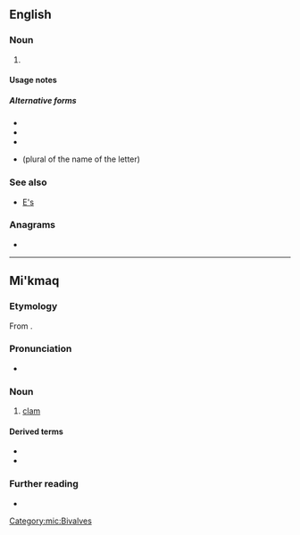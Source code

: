 {{also|Appendix:Variations of "es"}}
==English==

===Noun===
{{head|en|noun form}}

# {{plural of|en|e|the letter e}}

====Usage notes====
{{U:en:plurals of letters}}

=====Alternative forms=====
* {{l|en|E's}}
* {{l|en|es}}
* {{l|en|Es}}
* {{l|en|ees}} (plural of the name of the letter)

===See also===
* [[E's]]

===Anagrams===
* {{anagrams|en|a=es|-se|SE|Se.|se|se.}}

----

==Mi'kmaq==

===Etymology===
From {{inh|mic|alg-pro|*e·hsa}}.

===Pronunciation===
* {{IPA|mic|/eːs/|[eːs]}}

===Noun===
{{mic-noun|an|e'sig|e'sl}}

# [[clam]]

====Derived terms====
* {{l|mic|sasqale's}}
* {{l|mic|saqsgale's}}

===Further reading===
* {{R:mic:MO}}

[[Category:mic:Bivalves]]